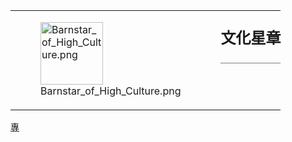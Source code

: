 {| style="border: 1px solid {{{border|gray}}}; background-color: {{{color|#fdffe7}}};"
|rowspan="2" valign="top" | [[File:Barnstar_of_High_Culture.png|100px]]
|rowspan="2" |
|style="font-size: x-large; padding: 0; vertical-align: bottom; height: 1.1em;" | '''文化星章'''
|-
|style="vertical-align: top; border-top: 1px solid gray;" | {{{1}}}
|}<noinclude>
[[Category:維基星章模板|專]]
</noinclude>